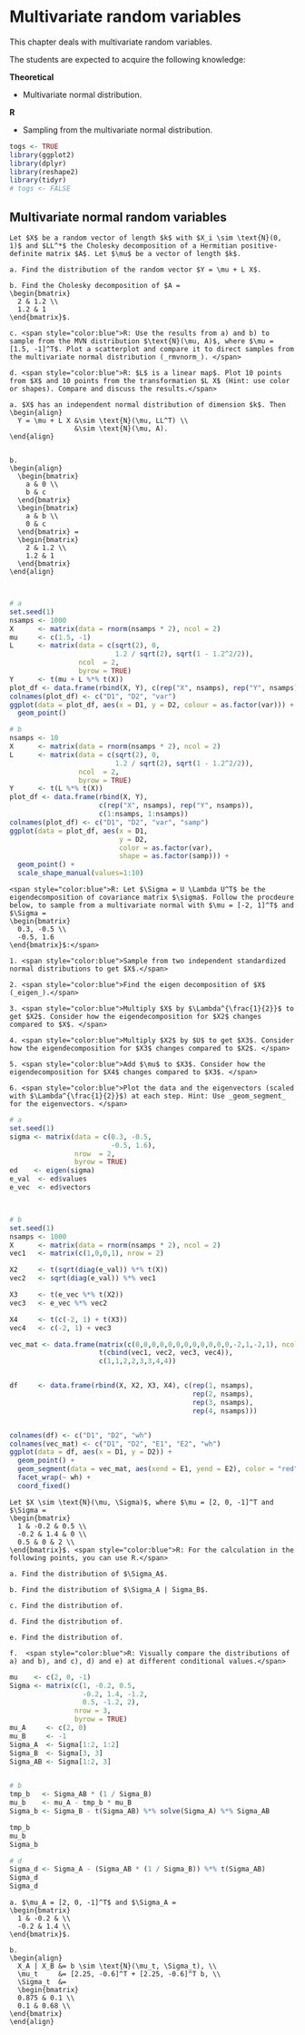 # Multivariate random variables {#mrv}

This chapter deals with multivariate random variables.

The students are expected to acquire the following knowledge:

**Theoretical**

- Multivariate normal distribution.


**R**

- Sampling from the multivariate normal distribution.

```r
togs <- TRUE
library(ggplot2)
library(dplyr)
library(reshape2)
library(tidyr)
# togs <- FALSE
```

## Multivariate normal random variables
```exercise
Let $X$ be a random vector of length $k$ with $X_i \sim \text{N}(0, 1)$ and $LL^*$ the Cholesky decomposition of a Hermitian positive-definite matrix $A$. Let $\mu$ be a vector of length $k$.

a. Find the distribution of the random vector $Y = \mu + L X$. 

b. Find the Cholesky decomposition of $A = 
\begin{bmatrix} 
  2 & 1.2 \\
  1.2 & 1 
\end{bmatrix}$.

c. <span style="color:blue">R: Use the results from a) and b) to sample from the MVN distribution $\text{N}(\mu, A)$, where $\mu = [1.5, -1]^T$. Plot a scatterplot and compare it to direct samples from the multivariate normal distribution (_rmvnorm_). </span>
  
d. <span style="color:blue">R: $L$ is a linear map$. Plot 10 points from $X$ and 10 points from the transformation $L X$ (Hint: use color or shapes). Compare and discuss the results.</span>
```
```solution


a. $X$ has an independent normal distribution of dimension $k$. Then
\begin{align}
  Y = \mu + L X &\sim \text{N}(\mu, LL^T) \\
                &\sim \text{N}(\mu, A).
\end{align}
  
  
b.
\begin{align}
  \begin{bmatrix} 
    a & 0 \\
    b & c 
  \end{bmatrix}
  \begin{bmatrix} 
    a & b \\
    0 & c 
  \end{bmatrix} =
  \begin{bmatrix} 
    2 & 1.2 \\
    1.2 & 1 
  \end{bmatrix}
\end{align}



```
```r
# a
set.seed(1)
nsamps <- 1000
X      <- matrix(data = rnorm(nsamps * 2), ncol = 2)
mu     <- c(1.5, -1)
L      <- matrix(data = c(sqrt(2), 0,
                          1.2 / sqrt(2), sqrt(1 - 1.2^2/2)),
                 ncol  = 2,
                 byrow = TRUE)
Y      <- t(mu + L %*% t(X))
plot_df <- data.frame(rbind(X, Y), c(rep("X", nsamps), rep("Y", nsamps)))
colnames(plot_df) <- c("D1", "D2", "var")
ggplot(data = plot_df, aes(x = D1, y = D2, colour = as.factor(var))) +
  geom_point()

# b
nsamps <- 10
X      <- matrix(data = rnorm(nsamps * 2), ncol = 2)
L      <- matrix(data = c(sqrt(2), 0,
                          1.2 / sqrt(2), sqrt(1 - 1.2^2/2)),
                 ncol  = 2,
                 byrow = TRUE)
Y      <- t(L %*% t(X))
plot_df <- data.frame(rbind(X, Y), 
                      c(rep("X", nsamps), rep("Y", nsamps)), 
                      c(1:nsamps, 1:nsamps))
colnames(plot_df) <- c("D1", "D2", "var", "samp")
ggplot(data = plot_df, aes(x = D1, 
                           y = D2, 
                           color = as.factor(var), 
                           shape = as.factor(samp))) +
  geom_point() +
  scale_shape_manual(values=1:10)


```


```exercise
<span style="color:blue">R: Let $\Sigma = U \Lambda U^T$ be the eigendecomposition of covariance matrix $\sigma$. Follow the procdeure below, to sample from a multivariate normal with $\mu = [-2, 1]^T$ and $\Sigma =
\begin{bmatrix} 
  0.3, -0.5 \\
  -0.5, 1.6 
\end{bmatrix}$:</span>

1. <span style="color:blue">Sample from two independent standardized normal distributions to get $X$.</span>
  
2. <span style="color:blue">Find the eigen decomposition of $X$ (_eigen_).</span>

3. <span style="color:blue">Multiply $X$ by $\Lambda^{\frac{1}{2}}$ to get $X2$. Consider how the eigendecomposition for $X2$ changes compared to $X$. </span>
    
4. <span style="color:blue">Multiply $X2$ by $U$ to get $X3$. Consider how the eigendecomposition for $X3$ changes compared to $X2$. </span>
    
5. <span style="color:blue">Add $\mu$ to $X3$. Consider how the eigendecomposition for $X4$ changes compared to $X3$. </span>
    
6. <span style="color:blue">Plot the data and the eigenvectors (scaled with $\Lambda^{\frac{1}{2}}$) at each step. Hint: Use _geom_segment_ for the eigenvectors. </span>

```
```r
# a
set.seed(1)
sigma <- matrix(data = c(0.3, -0.5,
                         -0.5, 1.6),
                nrow  = 2,
                byrow = TRUE)
ed    <- eigen(sigma)
e_val  <- ed$values
e_vec  <- ed$vectors



# b
set.seed(1)
nsamps <- 1000
X      <- matrix(data = rnorm(nsamps * 2), ncol = 2)
vec1   <- matrix(c(1,0,0,1), nrow = 2)

X2     <- t(sqrt(diag(e_val)) %*% t(X))
vec2   <- sqrt(diag(e_val)) %*% vec1

X3     <- t(e_vec %*% t(X2))
vec3   <- e_vec %*% vec2

X4     <- t(c(-2, 1) + t(X3))
vec4   <- c(-2, 1) + vec3

vec_mat <- data.frame(matrix(c(0,0,0,0,0,0,0,0,0,0,0,0,-2,1,-2,1), ncol = 2, byrow = TRUE),
                      t(cbind(vec1, vec2, vec3, vec4)),
                      c(1,1,2,2,3,3,4,4))


df     <- data.frame(rbind(X, X2, X3, X4), c(rep(1, nsamps),
                                             rep(2, nsamps),
                                             rep(3, nsamps),
                                             rep(4, nsamps)))


colnames(df) <- c("D1", "D2", "wh")
colnames(vec_mat) <- c("D1", "D2", "E1", "E2", "wh")
ggplot(data = df, aes(x = D1, y = D2)) +
  geom_point() +
  geom_segment(data = vec_mat, aes(xend = E1, yend = E2), color = "red") +
  facet_wrap(~ wh) +
  coord_fixed()


```

```exercise
Let $X \sim \text{N}(\mu, \Sigma)$, where $\mu = [2, 0, -1]^T and $\Sigma =
\begin{bmatrix} 
  1 & -0.2 & 0.5 \\
  -0.2 & 1.4 & 0 \\
  0.5 & 0 & 2 \\
\end{bmatrix}$. <span style="color:blue">R: For the calculation in the following points, you can use R.</span>
  
a. Find the distribution of $\Sigma_A$.

b. Find the distribution of $\Sigma_A | Sigma_B$.

c. Find the distribution of.

d. Find the distribution of.

e. Find the distribution of.

f.  <span style="color:blue">R: Visually compare the distributions of a) and b), and c), d) and e) at different conditional values.</span>
```
```r
mu    <- c(2, 0, -1)
Sigma <- matrix(c(1, -0.2, 0.5,
                  -0.2, 1.4, -1.2,
                  0.5, -1.2, 2),
                nrow = 3,
                byrow = TRUE)
mu_A     <- c(2, 0)
mu_B     <- -1
Sigma_A  <- Sigma[1:2, 1:2]
Sigma_B  <- Sigma[3, 3]
Sigma_AB <- Sigma[1:2, 3]


# b
tmp_b   <- Sigma_AB * (1 / Sigma_B)
mu_b    <- mu_A - tmp_b * mu_B
Sigma_b <- Sigma_B - t(Sigma_AB) %*% solve(Sigma_A) %*% Sigma_AB

tmp_b
mu_b
Sigma_b

# d
Sigma_d <- Sigma_A - (Sigma_AB * (1 / Sigma_B)) %*% t(Sigma_AB)
Sigma_d
Sigma_d
```
```solution


a. $\mu_A = [2, 0, -1]^T$ and $\Sigma_A =
\begin{bmatrix} 
  1 & -0.2 & \\
  -0.2 & 1.4 \\
\end{bmatrix}$. 
  
b. 
\begin{align}
  X_A | X_B &= b \sim \text{N}(\mu_t, \Sigma_t), \\
  \mu_t     &= [2.25, -0.6]^T + [2.25, -0.6]^T b, \\
  \Sigma_t  &= 
  \begin{bmatrix} 
  0.875 & 0.1 \\
  0.1 & 0.68 \\
\end{bmatrix}
\end{align}

```

